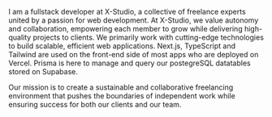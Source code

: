I am a fullstack developer at X-Studio, a collective of freelance experts united by a passion for web development. At X-Studio, we value autonomy and collaboration, empowering each member to grow while delivering high-quality projects to clients. We primarily work with cutting-edge technologies to build scalable, efficient web applications. Next.js, TypeScript and Tailwind are used on the front-end side of most apps who are deployed on Vercel. Prisma is here to manage and query our postegreSQL datatables stored on Supabase.

Our mission is to create a sustainable and collaborative freelancing environment that pushes the boundaries of independent work while ensuring success for both our clients and our team.